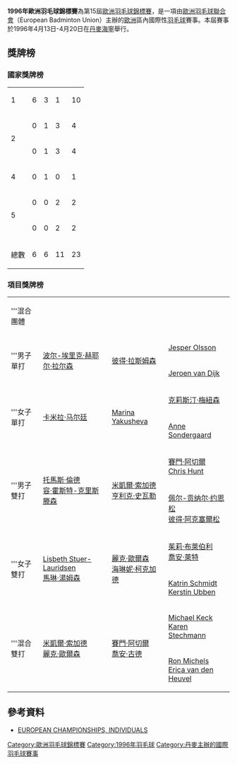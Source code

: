 {{noteTA|G1=Badminton}}
{{infobox badminton event
|name           = 1996年歐洲羽毛球錦標賽
|image          = 
|size           = 
|caption        =
|dates          = 1996年4月13日－4月20日
|number_edition = 第15屆
|level          =
|prize_money    = 
|location       = {{DEN}}[[海寧_(丹麥)|海宁]]
|venue          = 
|previous       = 1994年歐洲羽毛球錦標賽
|next           = 1998年歐洲羽毛球錦標賽
}}
'''1996年歐洲羽毛球錦標賽'''為第15屆[[歐洲羽毛球錦標賽|歐洲羽毛球錦標賽]]，是一項由[[歐洲羽毛球聯合會|歐洲羽毛球聯合會]]（European Badminton Union）主辦的[[歐洲|歐洲]]區內國際性[[羽毛球|羽毛球]]賽事。本屆賽事於1996年4月13日-4月20日在[[丹麥|丹麥]][[海寧|海寧]]舉行。

==獎牌榜==
===國家獎牌榜===
{| {{RankedMedalTable}}
|-
|1 || style=text-align:left| {{bat|DEN}}||6||3||1||10
|-
|rowspan=2 |2|| style=text-align:left|{{bat|ENG}}||0||1||3||4
|-
|style=text-align:left| {{bat|SWE}}||0||1||3||4
|-
|4 || style=text-align:left| {{bat|RUS}}||0||1||0||1
|-
|rowspan=2 |5|| style=text-align:left|{{bat|GER}}||0||0||2||2
|-
|style=text-align:left| {{bat|NED}}||0||0||2||2
|- class="sortbottom"
!colspan=2|總數|| 6 || 6 || 11 || 23
|}

===項目獎牌榜===
{| {{MedalistTable|labelwidth=80px|type=項目|style=font-size:small;}}
|-
|'''混合團體
|{{bat|SWE}}
|{{bat|DEN}}
|{{bat|ENG}}
|-
|rowspan=2|'''男子單打
|rowspan=2|{{flagicon|DEN}} [[波尔-埃里克·赫耶尔·拉尔森|波尔-埃里克·赫耶尔·拉尔森]]
|rowspan=2|{{flagicon|DEN}} [[彼得·拉斯姆森|彼得·拉斯姆森]]
|{{flagicon|SWE}} [[Jesper_Olsson|Jesper Olsson]]
|-
|{{flagicon|NED}} [[Jeroen_van_Dijk|Jeroen van Dijk]]
|-
|rowspan=2|'''女子單打
|rowspan=2|{{flagicon|DEN}} [[卡米拉·马尔廷|卡米拉·马尔廷]]
|rowspan=2|{{flagicon|RUS}} [[Marina_Yakusheva|Marina Yakusheva]]
|{{flagicon|SWE}} [[克莉斯汀·梅紐森|克莉斯汀·梅紐森]]
|-
|{{flagicon|DEN}} [[Anne_Sondergaard|Anne Sondergaard]]
|-
|rowspan=2|'''男子雙打
|rowspan=2|{{flagicon|DEN}} [[托馬斯·倫德|托馬斯·倫德]]<br/>{{flagicon|DEN}} [[容·霍斯特-克里斯滕森|容·霍斯特-克里斯滕森]]
|rowspan=2|{{flagicon|DEN}} [[米凱爾·索加德|米凱爾·索加德]]<br/>{{flagicon|DEN}} [[亨利克·史瓦勒|亨利克·史瓦勒]]
|{{flagicon|ENG}} [[賽門·阿切爾|賽門·阿切爾]]<br/>{{flagicon|ENG}} [[Chris_Hunt|Chris Hunt]]
|-
|{{flagicon|SWE}} [[佩尔-贡纳尔·约恩松|佩尔-贡纳尔·约恩松]]<br/>{{flagicon|SWE}} [[彼得·阿克塞爾松|彼得·阿克塞爾松]]
|-
|rowspan=2|'''女子雙打
|rowspan=2|{{flagicon|DEN}} [[Lisbeth_Stuer-Lauridsen|Lisbeth Stuer-Lauridsen]]<br/>{{flagicon|DEN}} [[馬琳·湯姆森|馬琳·湯姆森]]
|rowspan=2|{{flagicon|DEN}} [[麗克·歐爾森|麗克·歐爾森]]<br/>{{flagicon|DEN}} [[海琳妮·柯克加德|海琳妮·柯克加德]]
|{{flagicon|ENG}} [[茱莉·布萊伯利|茱莉·布萊伯利]]<br/>{{flagicon|ENG}} [[喬安·萊特|喬安·萊特]]
|-
|{{flagicon|GER}} [[Katrin_Schmidt|Katrin Schmidt]]<br/>{{flagicon|GER}} [[Kerstin_Ubben|Kerstin Ubben]]
|-
|rowspan=2|'''混合雙打
|rowspan=2|{{flagicon|DEN}} [[米凱爾·索加德|米凱爾·索加德]]<br/>{{flagicon|DEN}} [[麗克·歐爾森|麗克·歐爾森]]
|rowspan=2|{{flagicon|ENG}} [[賽門·阿切爾|賽門·阿切爾]]<br/>{{flagicon|ENG}} [[喬安·古德|喬安·古德]]
|{{flagicon|GER}} [[Michael_Keck|Michael Keck]]<br/>{{flagicon|GER}} [[Karen_Stechmann|Karen Stechmann]]
|-
|{{flagicon|NED}} [[Ron_Michels|Ron Michels]]<br/>{{flagicon|NED}} [[Erica_van_den_Heuvel|Erica van den Heuvel]]
|}

==參考資料==
{{reflist}}
*[http://badmintoneurope.com/cms/?&pageid=6077 EUROPEAN CHAMPIONSHIPS, INDIVIDUALS]{{Wayback|url=http://badmintoneurope.com/cms/?&pageid=6077 |date=20160323125358 }}{{en}}

{{歐洲羽毛球錦標賽}}

[[Category:歐洲羽毛球錦標賽|Category:歐洲羽毛球錦標賽]]
[[Category:1996年羽毛球|Category:1996年羽毛球]]
[[Category:丹麥主辦的國際羽毛球賽事|Category:丹麥主辦的國際羽毛球賽事]]